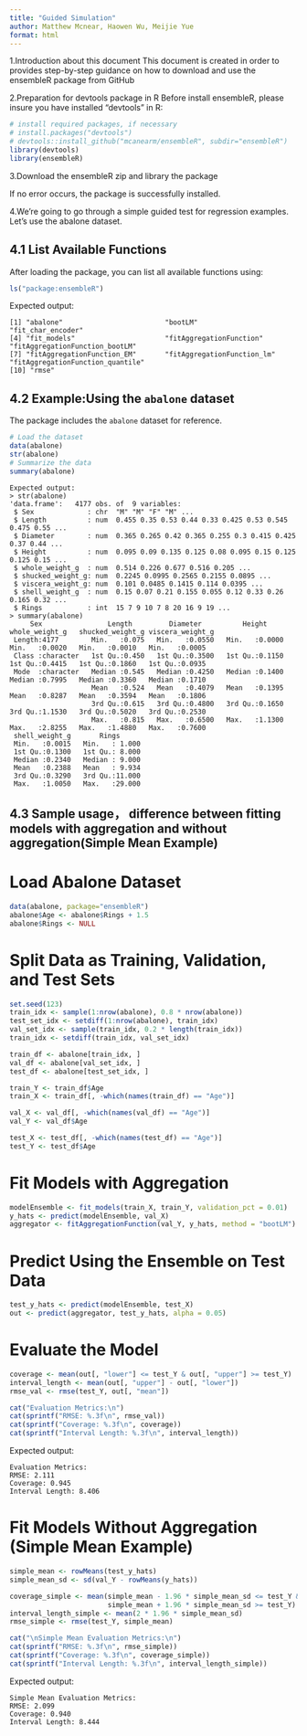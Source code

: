```yaml
---
title: "Guided Simulation"
author: Matthew Mcnear, Haowen Wu, Meijie Yue
format: html
---
```

1.Introduction about this document
This document is created in order to provides step-by-step guidance on how to download and use the ensembleR package from GitHub

2.Preparation for devtools package in R
Before install ensembleR, please insure you have installed "devtools" in R:

```r

# install required packages, if necessary
# install.packages("devtools")
# devtools::install_github("mcanearm/ensembleR", subdir="ensembleR")
library(devtools)
library(ensembleR)
```
3.Download the ensembleR zip and library the package

If no error occurs, the package is successfully installed.

4.We're going to go through a simple guided test for regression examples. Let's use the abalone dataset.

## 4.1 List Available Functions
After loading the package, you can list all available functions using:

```r
ls("package:ensembleR")
```

Expected output:

```
[1] "abalone"                         "bootLM"                          "fit_char_encoder"               
[4] "fit_models"                      "fitAggregationFunction"          "fitAggregationFunction_bootLM"  
[7] "fitAggregationFunction_EM"       "fitAggregationFunction_lm"       "fitAggregationFunction_quantile"
[10] "rmse"
```

## 4.2 Example:Using the `abalone` dataset

The package includes the `abalone` dataset for reference.

```r
# Load the dataset
data(abalone)
str(abalone)
# Summarize the data
summary(abalone)
```

```
Expected output:
> str(abalone)
'data.frame':	4177 obs. of  9 variables:
 $ Sex             : chr  "M" "M" "F" "M" ...
 $ Length          : num  0.455 0.35 0.53 0.44 0.33 0.425 0.53 0.545 0.475 0.55 ...
 $ Diameter        : num  0.365 0.265 0.42 0.365 0.255 0.3 0.415 0.425 0.37 0.44 ...
 $ Height          : num  0.095 0.09 0.135 0.125 0.08 0.095 0.15 0.125 0.125 0.15 ...
 $ whole_weight_g  : num  0.514 0.226 0.677 0.516 0.205 ...
 $ shucked_weight_g: num  0.2245 0.0995 0.2565 0.2155 0.0895 ...
 $ viscera_weight_g: num  0.101 0.0485 0.1415 0.114 0.0395 ...
 $ shell_weight_g  : num  0.15 0.07 0.21 0.155 0.055 0.12 0.33 0.26 0.165 0.32 ...
 $ Rings           : int  15 7 9 10 7 8 20 16 9 19 ...
> summary(abalone)
     Sex                Length         Diameter          Height       whole_weight_g   shucked_weight_g viscera_weight_g
 Length:4177        Min.   :0.075   Min.   :0.0550   Min.   :0.0000   Min.   :0.0020   Min.   :0.0010   Min.   :0.0005  
 Class :character   1st Qu.:0.450   1st Qu.:0.3500   1st Qu.:0.1150   1st Qu.:0.4415   1st Qu.:0.1860   1st Qu.:0.0935  
 Mode  :character   Median :0.545   Median :0.4250   Median :0.1400   Median :0.7995   Median :0.3360   Median :0.1710  
                    Mean   :0.524   Mean   :0.4079   Mean   :0.1395   Mean   :0.8287   Mean   :0.3594   Mean   :0.1806  
                    3rd Qu.:0.615   3rd Qu.:0.4800   3rd Qu.:0.1650   3rd Qu.:1.1530   3rd Qu.:0.5020   3rd Qu.:0.2530  
                    Max.   :0.815   Max.   :0.6500   Max.   :1.1300   Max.   :2.8255   Max.   :1.4880   Max.   :0.7600  
 shell_weight_g       Rings       
 Min.   :0.0015   Min.   : 1.000  
 1st Qu.:0.1300   1st Qu.: 8.000  
 Median :0.2340   Median : 9.000  
 Mean   :0.2388   Mean   : 9.934  
 3rd Qu.:0.3290   3rd Qu.:11.000  
 Max.   :1.0050   Max.   :29.000  
 ```

## 4.3 Sample usage， difference between fitting models with aggregation and without aggregation(Simple Mean Example)

# Load Abalone Dataset
```r
data(abalone, package="ensembleR")
abalone$Age <- abalone$Rings + 1.5
abalone$Rings <- NULL
```
# Split Data as Training, Validation, and Test Sets
```r
set.seed(123) 
train_idx <- sample(1:nrow(abalone), 0.8 * nrow(abalone))
test_set_idx <- setdiff(1:nrow(abalone), train_idx)
val_set_idx <- sample(train_idx, 0.2 * length(train_idx))
train_idx <- setdiff(train_idx, val_set_idx)

train_df <- abalone[train_idx, ]
val_df <- abalone[val_set_idx, ]
test_df <- abalone[test_set_idx, ]

train_Y <- train_df$Age
train_X <- train_df[, -which(names(train_df) == "Age")]

val_X <- val_df[, -which(names(val_df) == "Age")]
val_Y <- val_df$Age

test_X <- test_df[, -which(names(test_df) == "Age")]
test_Y <- test_df$Age
```
# Fit Models with Aggregation
```r
modelEnsemble <- fit_models(train_X, train_Y, validation_pct = 0.01)
y_hats <- predict(modelEnsemble, val_X)
aggregator <- fitAggregationFunction(val_Y, y_hats, method = "bootLM")
```

# Predict Using the Ensemble on Test Data
```r
test_y_hats <- predict(modelEnsemble, test_X)
out <- predict(aggregator, test_y_hats, alpha = 0.05)
```

# Evaluate the Model
```r
coverage <- mean(out[, "lower"] <= test_Y & out[, "upper"] >= test_Y)
interval_length <- mean(out[, "upper"] - out[, "lower"])
rmse_val <- rmse(test_Y, out[, "mean"])

cat("Evaluation Metrics:\n")
cat(sprintf("RMSE: %.3f\n", rmse_val))
cat(sprintf("Coverage: %.3f\n", coverage))
cat(sprintf("Interval Length: %.3f\n", interval_length))
```
Expected output:
```
Evaluation Metrics:
RMSE: 2.111
Coverage: 0.945
Interval Length: 8.406
```

# Fit Models Without Aggregation (Simple Mean Example)
```r
simple_mean <- rowMeans(test_y_hats)
simple_mean_sd <- sd(val_Y - rowMeans(y_hats))

coverage_simple <- mean(simple_mean - 1.96 * simple_mean_sd <= test_Y &
                        simple_mean + 1.96 * simple_mean_sd >= test_Y)
interval_length_simple <- mean(2 * 1.96 * simple_mean_sd)
rmse_simple <- rmse(test_Y, simple_mean)

cat("\nSimple Mean Evaluation Metrics:\n")
cat(sprintf("RMSE: %.3f\n", rmse_simple))
cat(sprintf("Coverage: %.3f\n", coverage_simple))
cat(sprintf("Interval Length: %.3f\n", interval_length_simple))
```
Expected output:
```
Simple Mean Evaluation Metrics:
RMSE: 2.099
Coverage: 0.940
Interval Length: 8.444
```




